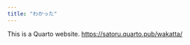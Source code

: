 ```yaml
---
title: "わかった"
---
```


This is a Quarto website.
[https://satoru.quarto.pub/wakatta/](https://satoru.quarto.pub/wakatta/)